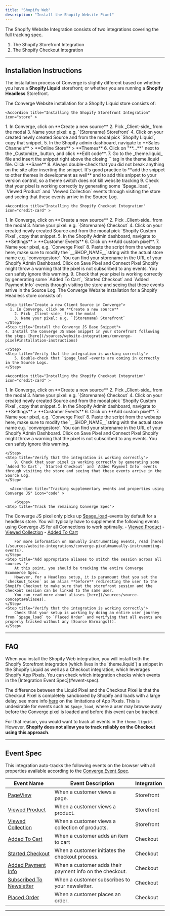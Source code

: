 ```yaml
---
title: "Shopify Web"
description: "Install the Shopify Website Pixel"
---
```


The Shopify Website Integration consists of two integrations covering the full tracking spec.
1. The Shopify Storefront Integration
2. The Shopify Checkout Integration

---

## Installation Instructions

The installation process of Converge is slightly different based on whether you have a **Shopify Liquid** storefront; or whether you are running a **Shopify Headless** Storefront.

<Tabs>
  <Tab title="Shopify Liquid">

  The Converge Website installation for a Shopify Liquid store consists of:

  
  <AccordionGroup>

    <Accordion title="Installing the Shopify Storefront Integration" icon="store" >

  <Steps>
    <Step title="Create a new Client Source in Converge">
      1. In Converge, click on **Create a new source**
        2. Pick _Client-side_ from the modal
        3. Name your pixel: e.g. `{Storename} Storefront`
    </Step>
    <Step title="Install the Converge Liquid snippet in your storefront">
        4. Click on your created newly created Source and from the modal pick `Shopify Liquid`, copy that snippet.
        5. In the Shopify admin dashboard, navigate to **Sales Channels** > **Online Store** > **Themes**
        6. Click on "**...**" next to the _Customize_ button, and click **Edit code**.
        7. Go to the _theme.liquid_ file and insert the snippet right above the closing `</head>` tag in the theme.liquid file. Click **Save**
    </Step>
    <Step title="Verify that the integration is working correctly">
        8. Always double-check that you did not break anything on the site after inserting the snippet. 
        <Info>   It's good practice to **add the snippet to other themes in development as well** and to add this snippet to your version control, so a theme switch does not kill website tracking </Info>
        9. Check that your pixel is working correctly by generating some `$page_load`, `Viewed Product` and `Viewed Collection` events through visiting the store and seeing that these events arrive in the Source Log.
    </Step>
</Steps>
   </Accordion >

    <Accordion title="Installing the Shopify Checkout Integration" icon="credit-card" >

  <Steps>
    <Step title="Create a new Client Source in Converge">
      1. In Converge, click on **Create a new source**
        2. Pick _Client-side_ from the modal
        3. Name your pixel: e.g. `{Storename} Checkout`
    </Step>
    <Step title="Install the Converge Checkout as an extension in Shopify Customer Events">
        4. Click on your created newly created Source and from the modal pick `Shopify Custom Pixel`, copy that snippet.
        5. In the Shopify Admin dashboard, navigate to **Settings** > **Customer Events**
        6. Click on **Add custom pixel**.
        7. Name your pixel, e.g. `Converge Pixel`
        8. Paste the script from the webapp here, make sure to modify the `__SHOP_NAME__`string with the actual store name e.g. `convergestore`. You can find your storename in the URL of your Shopify Admin Dashboard.
Click on Save Pixel and Connect Pixel
        <Info> Shopify might throw a warning that the pixel is not subscribed to any events. You can safely ignore this warning. </Info>
    </Step>
    <Step title="Verify that the integration is working correctly">
        9. Check that your pixel is working correctly by generating some `Added To Cart`, `Started Checkout` and `Added Payment Info` events through visiting the store and seeing that these events arrive in the Source Log.
    </Step>
</Steps>
   </Accordion >
   </AccordionGroup>
    
    
  </Tab>
  <Tab title="Shopify Headless">
    The Converge Website installation for a Shopify Headless store consists of:

  <AccordionGroup>

  <Accordion title="Installing Converge JS on your storefront" icon="store" >

  <Steps>

    <Step title="Create a new Client Source in Converge">
      1. In Converge, click on **Create a new source**
        2. Pick _Client-side_ from the modal
        3. Name your pixel: e.g. `{Storename} Storefront`
    </Step>
    <Step title="Install the Converge JS Base Snippet">
    4. Install the Converge JS Base Snippet in your storefront following the steps [here](/sources/website-integrations/converge-pixel#installation-instructions)
        
    </Step>
    <Step title="Verify that the integration is working correctly">
        5. Double-check that `$page_load`-events are coming in correctly in the Source Logs.
    </Step>
</Steps>
   </Accordion >

    <Accordion title="Installing the Shopify Checkout Integration" icon="credit-card" >

  <Steps>
    <Step title="Create a new Client Source in Converge">
      1. In Converge, click on **Create a new source**
        2. Pick _Client-side_ from the modal
        3. Name your pixel: e.g. `{Storename} Checkout`
    </Step>
    <Step title="Install the Converge Checkout as an extension in Shopify Customer Events">
        4. Click on your created newly created Source and from the modal pick `Shopify Custom Pixel`, copy that snippet.
        5. In the Shopify Admin dashboard, navigate to **Settings** > **Customer Events**
        6. Click on **Add custom pixel**.
        7. Name your pixel, e.g. `Converge Pixel`
        8. Paste the script from the webapp here, make sure to modify the `__SHOP_NAME__`string with the actual store name e.g. `convergestore`. You can find your storename in the URL of your Shopify Admin Dashboard.
Click on Save Pixel and Connect Pixel
        <Info> Shopify might throw a warning that the pixel is not subscribed to any events. You can safely ignore this warning. </Info>

    </Step>
    <Step title="Verify that the integration is working correctly">
        9. Check that your pixel is working correctly by generating some `Added To Cart`, `Started Checkout` and `Added Payment Info` events through visiting the store and seeing that these events arrive in the Source Log.
    </Step>
</Steps>
   </Accordion >

      <Accordion title="Tracking supplementary events and properties using Converge JS" icon="code" >

        <Steps>
    <Step title="Track the remaining Converge Spec">
The Converge JS pixel only picks up [$page_load](/sources/converge-spec#page-load)-events by default for a headless store.
        You will typically have to supplement the following events using Converge JS for all Connections to work optimally.
        - [Viewed Product](/sources/converge-spec#viewed-product)
        - [Viewed Collection](/sources/converge-spec#viewed-collection)
        - [Added To Cart](/sources/converge-spec#added-to-cart)

        For more information on manually instrumenting events, read [here](/sources/website-integrations/converge-pixel#manually-instrumenting-events). 
    </Step>
    <Step title="Add appropriate aliases to stitch the session across all sources ">
        At this point, you should be tracking the entire Converge Ecommerce Spec. 
        However, for a Headless setup, it is paramount that you set the `checkout_token` as an alias **before** redirecting the user to the Shopify Checkout to make sure that the storefront session and the checkout session can be linked to the same user.
        You can read more about aliases [here](/sources/source-concepts#aliases).
    </Step>
    <Step title="Verify that the integration is working correctly">
        Check that your setup is working by doing an entire user journey from `$page_load` to `Placed Order` and verifying that all events are properly tracked without any [Source Warnings]().
    </Step>
</Steps>
        
   </Accordion >

   

   </AccordionGroup>
  </Tab>
</Tabs>

---

## FAQ

<AccordionGroup>
<Accordion title="Why do I need both a Shopify Liquid and a Shopify Checkout Pixel?">
  When you install the Shopify Web integration, you will install both the Shopify Storefront integration (which lives in the `theme.liquid`) a snippet in the Shopify Liquid as well as a Checkout integration, which leverages Shopify App Pixels.
  You can check which integration checks which events in the [Integration Event Spec](#event-spec).

  The difference between the Liquid Pixel and the Checkout Pixel is that the Checkout Pixel is completely sandboxed by Shopify and loads with a large delay, see more info [here](https://help.shopify.com/en/manual/promoting-marketing/pixels/overview) on the limitations of App Pixels.
  This is undesirable for events such as `$page_load`, where a user may browse away before the Converge pixel is loaded and before this event can be tracked.

  For that reason, you would want to track all events in the `theme.liquid`. However, **Shopify does not allow you to track reliably on the Checkout using this approach**.
</Accordion>
</AccordionGroup>

---

## Event Spec

This integration auto-tracks the following events on the browser with all properties available according to the [Converge Event Spec](/sources/converge-spec).

| Event Name                                                                  | Event Description                                        | Integration |
| --------------------------------------------------------------------------- | -------------------------------------------------------- | ----------- |
| [PageView](/sources/converge-spec#page-load)                                | When a customer views a page.                            | Storefront  |
| [Viewed Product](/sources/converge-spec#viewed-product)                     | When a customer views a product.                         | Storefront  |
| [Viewed Collection](/sources/converge-spec#viewed-collection)               | When a customer views a collection of products.          | Storefront  |
| [Added To Cart](/sources/converge-spec#added-to-cart)                       | When a customer adds an item to cart                     | Checkout    |
| [Started Checkout](/sources/converge-spec#started-checkout)                 | When a customer initiates the checkout process.          | Checkout    |
| [Added Payment Info](/sources/converge-spec#added-payment-info)             | When a customer adds their payment info on the checkout. | Checkout    |
| [Subscribed To Newsletter](/sources/converge-spec#subscribed-to-newsletter) | When a customer subscribes to your newsletter.           | Checkout    |
| [Placed Order](/sources/converge-spec#placed-order)                         | When a customer places an order.                         | Checkout    |

---









